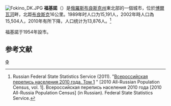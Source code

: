{{coord|53|25|N|34|27|E|display=title}}
[[File:Fokino_DK.JPG|thumb]]
'''福基諾'''（{{lang-ru|Фо́кино}}）是[[俄羅斯|俄羅斯]][[布良斯克州|布良斯克州]]東北部的一個城市，位於[[博爾瓦河|博爾瓦河]]畔，北距[[布良斯克|布良斯克]]16公里。1989年时人口为15,191人，2002年時人口為15,504人，2010年有所下降，人口统计为13,876人。<ref>Russian Federal State Statistics Service (2011). "[http://www.gks.ru/free_doc/new_site/perepis2010/croc/perepis_itogi1612.htm Всероссийская перепись населения 2010 года. Том 1] {{Wayback|url=http://www.gks.ru/free_doc/new_site/perepis2010/croc/perepis_itogi1612.htm |date=20160325042553 }}" [2010 All-Russian Population Census, vol. 1]. Всероссийская перепись населения 2010 года [2010 All-Russia Population Census] (in Russian). Federal State Statistics Service.</ref>

福基諾于1954年設市。

==参考文献==
{{reflist}}
{{布良斯克州城市}}

[[Category:布良斯克州城市|Ф]]